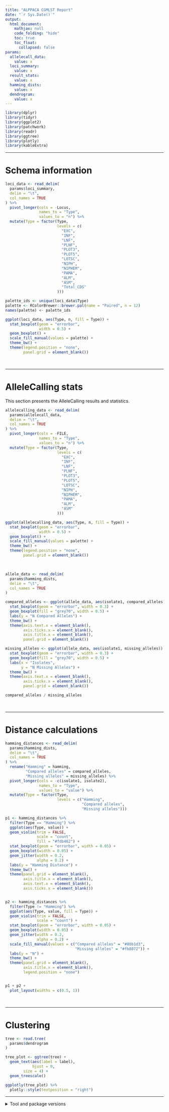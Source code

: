 ```yaml
---
title: "ALPPACA CGMLST Report"
date: "`r Sys.Date()`"
output:
  html_document:
    mathjax: null
    code_folding: "hide"
    toc: true
    toc_float:
      collapsed: false
params:
  allelecall_data:
    value: x
  loci_summary:
    value: x
  result_stats:
    value: x
  hamming_dists:
    value: x
  dendrogram:
    value: x
---
```


```r
library(dplyr)
library(tidyr)
library(ggplot2)
library(patchwork)
library(readr)
library(ggtree)
library(plotly)
library(kableExtra)
```

---

# Schema information
```r
loci_data <- read_delim(
  params$loci_summary,
  delim = "\t",
  col_names = TRUE
) %>%
  pivot_longer(cols = -Locus,
               names_to = "Type",
               values_to = "n") %>%
  mutate(Type = factor(Type,
                       levels = c(
                         "EXC",
                         "INF",
                         "LNF",
                         "PLNF",
                         "PLOT3",
                         "PLOT5",
                         "LOTSC",
                         "NIPH",
                         "NIPHEM",
                         "PAMA",
                         "ALM",
                         "ASM",
                         "Total_CDS"
                       )))

palette_ids <- unique(loci_data$Type)
palette <- RColorBrewer::brewer.pal(name = "Paired", n = 12)
names(palette) <- palette_ids

ggplot(loci_data, aes(Type, n, fill = Type)) +
  stat_boxplot(geom = "errorbar",
               width = 0.5) +
  geom_boxplot() +
  scale_fill_manual(values = palette) +
  theme_bw() +
  theme(legend.position = "none",
        panel.grid = element_blank())
```



<br>

---

# AlleleCalling stats

This section presents the AlleleCalling results and statistics. 

```r
allelecalling_data <- read_delim(
  params$allelecall_data,
  delim = "\t",
  col_names = TRUE
) %>%
  pivot_longer(cols = -FILE,
               names_to = "Type",
               values_to = "n") %>%
  mutate(Type = factor(Type,
                       levels = c(
                         "EXC",
                         "INF",
                         "LNF",
                         "PLNF",
                         "PLOT3",
                         "PLOT5",
                         "LOTSC",
                         "NIPH",
                         "NIPHEM",
                         "PAMA",
                         "ALM",
                         "ASM"
                       )))

ggplot(allelecalling_data, aes(Type, n, fill = Type)) +
  stat_boxplot(geom = "errorbar",
               width = 0.5) +
  geom_boxplot() +
  scale_fill_manual(values = palette) +
  theme_bw() +
  theme(legend.position = "none",
        panel.grid = element_blank())

```
<br>

```r
allele_data <- read_delim(
  params$hamming_dists,
  delim = "\t",
  col_names = TRUE
)

compared_alleles <- ggplot(allele_data, aes(isolate1, compared_alleles)) +
  stat_boxplot(geom = "errorbar", width = 0.3) +
  geom_boxplot(fill = "grey70", width = 0.5) +
  labs(y = "N Compared Alleles") +
  theme_bw() +
  theme(axis.text.x = element_blank(),
        axis.ticks.x = element_blank(),
        axis.title.x = element_blank(),
        panel.grid = element_blank())

missing_alleles <- ggplot(allele_data, aes(isolate1, missing_alleles)) +
  stat_boxplot(geom = "errorbar", width = 0.3) +
  geom_boxplot(fill = "grey70", width = 0.5) +
  labs(x = "Isolates",
       y = "N Missing Alleles") +
  theme_bw() +
  theme(axis.text.x = element_blank(),
        axis.ticks.x = element_blank(),
        panel.grid = element_blank())

compared_alleles / missing_alleles
```


<br>

---

# Distance calculations

```r
hamming_distances <- read_delim(
  params$hamming_dists,
  delim = "\t",
  col_names = TRUE
) %>%
  rename("Hamming" = hamming,
         "Compared alleles" = compared_alleles,
         "Missing alleles" = missing_alleles) %>%
  pivot_longer(cols = -c(isolate1, isolate2),
               names_to = "Type",
               values_to = "value") %>%
  mutate(Type = factor(Type,
                       levels = c("Hamming",
                                  "Compared alleles",
                                  "Missing alleles")))

p1 <- hamming_distances %>%
  filter(Type == "Hamming") %>%
  ggplot(aes(Type, value)) +
  geom_violin(trim = FALSE,
              scale = "count",
              fill = "#fdb462") +
  stat_boxplot(geom = "errorbar", width = 0.05) +
  geom_boxplot(width = 0.05) +
  geom_jitter(width = 0.2,
              alpha = 0.2) +
  labs(y = "Hamming Distance") +
  theme_bw() +
  theme(panel.grid = element_blank(),
        axis.title.x = element_blank(),
        axis.text.x = element_blank(),
        axis.ticks.x = element_blank())


p2 <- hamming_distances %>%
  filter(Type != "Hamming") %>%
  ggplot(aes(Type, value, fill = Type)) +
  geom_violin(trim = FALSE,
              scale = "count") +
  stat_boxplot(geom = "errorbar", width = 0.05) +
  geom_boxplot(width = 0.05) +
  geom_jitter(width = 0.2,
              alpha = 0.2) +
  scale_fill_manual(values = c("Compared alleles" = "#80b1d3",
                               "Missing alleles" = "#fb8072")) +
  labs(y = "N") +
  theme_bw() +
  theme(panel.grid = element_blank(),
        axis.title.x = element_blank(),
        legend.position = "none")


p1 + p2 +
  plot_layout(widths = c(0.5, 1))


```

<br>

---

# Clustering

```r
tree <- read.tree(
  params$dendrogram
)

tree_plot <- ggtree(tree) +
  geom_text(aes(label = label),
            hjust = 0,
	    size = 4) +
  geom_treescale()

ggplotly(tree_plot) %>%
  plotly::style(textposition = "right")
```

---

<details>
  <summary>Tool and package versions</summary>

Date generated: `r Sys.Date()`

**R Packages**

These are the R packages used to generate this report.
```r
packages <- (.packages())
clean_pkg_version <- function(x) {
  y <- getNamespaceVersion(x)
  
  z <- data.frame("Package" = x,
                  "Version" = y)
  
  row.names(z) <- NULL
  
  return(z)
}

lapply(packages, function(x) clean_pkg_version(x)) %>%
  bind_rows() %>%
  kbl() %>%
  kable_styling(bootstrap_options = c("striped",
                                      "hover",
                                      "responsive"),
                full_width = TRUE)
```

**Tool versions**

These are the tools used to run the analysis within the cgMLST workflow of ALPPACA.
```r
tool_data <- data.frame(
  Tool = c("ChewBBACA","R"),
  Version = c("3.1.2","4.1.2")
)
tool_data %>%
  kbl() %>%
  kable_styling(bootstrap_options = c("striped",
                                      "hover",
                                      "responsive"),
                full_width = TRUE)
```

</details>

